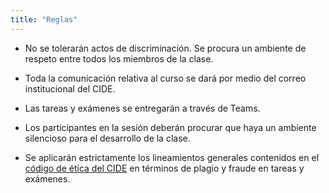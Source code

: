 ```yaml
---
title: "Reglas"
---
```


+ No se tolerarán actos de discriminación. Se procura un ambiente de respeto entre todos los miembros de la clase.

+ Toda la comunicación relativa al curso se dará por medio del correo institucional del CIDE.

+ Las tareas y exámenes se entregarán a través de Teams.

+ Los participantes en la sesión deberán procurar que haya un ambiente silencioso para el desarrollo de la clase.

+ Se aplicarán estrictamente los lineamientos generales contenidos en el [código de ética del CIDE](https://www.cide.edu/wp-content/uploads/2017/06/CIDE_Codigo_de_Etica_modificaciones_CA_enero_2017.pdf) en términos de plagio y fraude en tareas y exámenes.
